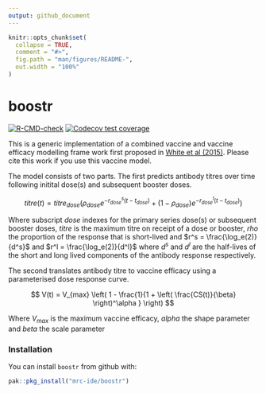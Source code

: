 ```yaml
---
output: github_document
---
```


<!-- README.md is generated from README.Rmd. Please edit that file -->

```r
knitr::opts_chunk$set(
  collapse = TRUE,
  comment = "#>",
  fig.path = "man/figures/README-",
  out.width = "100%"
)
```

# boostr

<!-- badges: start -->
[![R-CMD-check](https://github.com/mrc-ide/boostr/actions/workflows/R-CMD-check.yaml/badge.svg)](https://github.com/mrc-ide/boostr/actions/workflows/R-CMD-check.yaml)
[![Codecov test coverage](https://codecov.io/gh/mrc-ide/boostr/graph/badge.svg)](https://app.codecov.io/gh/mrc-ide/boostr)
<!-- badges: end -->

This is a generic implementation of a combined vaccine and vaccine efficacy
modelling frame work first proposed in [White et al (2015)](https://www.thelancet.com/journals/laninf/article/PIIS1473-3099(15)00239-X/fulltext).
Please cite this work if you use this vaccine model.

The model consists of two parts. The first predicts antibody titres over time
following initital dose(s) and subsequent booster doses. 

$$
titre(t) = titre_{dose} \left( \rho_{dose} e^{-r_{dose}^s (t - t_{dose})} + (1 - \rho_{dose}) e^{-r_{dose}^l (t - t_{dose})} \right)
$$

Where subscript $dose$ indexes for the primary series dose(s) or  subsequent booster doses,
$titre$ is the maximum titre on receipt of a dose or booster, $rho$ the proportion
of the response that is short-lived and $r^s = \frac{\log_e(2)}{d^s}$ and 
$r^l = \frac{\log_e(2)}{d^l}$ where $d^s$ and $d^l$ are the half-lives of the 
short and long lived components of the antibody response respectively. 

The second translates antibody titre to vaccine efficacy using a parameterised
dose response curve. 

$$
V(t) = V_{max} \left( 1 - \frac{1}{1 + \left( \frac{CS(t)}{\beta} \right)^\alpha } \right)
$$

Where $V_{max}$ is the maximum vaccine efficacy, $alpha$ the shape parameter
and $beta$ the scale parameter

### Installation

You can install `boostr` from github with:

``` r
pak::pkg_install("mrc-ide/boostr")
```
